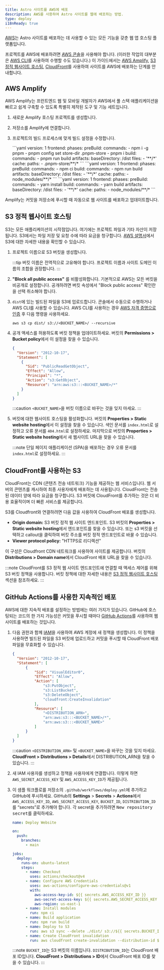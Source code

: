 ```yaml
---
title: Astro 사이트를 AWS에 배포
description: AWS를 사용하여 Astro 사이트를 웹에 배포하는 방법.
type: deploy
i18nReady: true
---
```


[AWS](https://aws.amazon.com/)는 Astro 사이트를 배포하는 데 사용할 수 있는 모든 기능을 갖춘 웹 앱 호스팅 플랫폼입니다.

프로젝트를 AWS에 배포하려면 [AWS 콘솔](https://aws.amazon.com/console/)을 사용해야 합니다. (이러한 작업의 대부분은 [AWS CLI](https://aws.amazon.com/cli/)를 사용하여 수행할 수도 있습니다.) 이 가이드에서는 [AWS Amplify](https://aws.amazon.com/amplify/), [S3 정적 웹사이트 호스팅](https://aws.amazon.com/s3/), [CloudFront](https://aws.amazon.com/cloudfront/)를 사용하여 사이트를 AWS에 배포하는 단계를 안내합니다.


## AWS Amplify

AWS Amplify는 프런트엔드 웹 및 모바일 개발자가 AWS에서 풀 스택 애플리케이션을 빠르고 쉽게 구축할 수 있도록 특별히 제작된 도구 및 기능 세트입니다.

1. 새로운 Amplify 호스팅 프로젝트를 생성합니다.
2. 저장소를 Amplify에 연결합니다.
3. 프로젝트의 빌드 프로세스에 맞게 빌드 설정을 수정합니다.

    <PackageManagerTabs>
    <Fragment slot="pnpm">
    ```yaml
    version: 1
    frontend:
      phases:
        preBuild:
          commands:
            - npm i -g pnpm
            - pnpm config set store-dir .pnpm-store
            - pnpm i
        build:
          commands:
            - pnpm run build
      artifacts:
        baseDirectory: /dist
        files:
          - '**/*'
      cache:
        paths:
          - .pnpm-store/**/*
    ```
    </Fragment>
    <Fragment slot="npm">
    ```yaml
    version: 1
    frontend:
      phases:
        preBuild:
          commands:
            - npm ci
        build:
          commands:
            - npm run build
      artifacts:
        baseDirectory: /dist
        files:
          - '**/*'
      cache:
        paths:
          - node_modules/**/*
    ```
    </Fragment>
    <Fragment slot="yarn">
    ```yaml
    version: 1
    frontend:
      phases:
        preBuild:
          commands:
            - yarn install
        build:
          commands:
            - yarn build
      artifacts:
        baseDirectory: /dist
        files:
          - '**/*'
      cache:
        paths:
          - node_modules/**/*
    ```
    </Fragment>
    </PackageManagerTabs>

Amplify는 커밋을 저장소에 푸시할 때 자동으로 웹 사이트를 배포하고 업데이트합니다.

## S3 정적 웹사이트 호스팅

S3는 모든 애플리케이션의 시작점입니다. 여기에는 프로젝트 파일과 기타 자산이 저장됩니다. S3에서는 파일 저장 및 요청 수에 따라 요금을 청구합니다. [AWS 설명서](https://aws.amazon.com/s3/)에서 S3에 대한 자세한 내용을 확인할 수 있습니다.

1. 프로젝트 이름으로 S3 버킷을 생성합니다.

    :::tip
    버킷 이름은 전역적으로 고유해야 합니다. 프로젝트 이름과 사이트 도메인 이름의 조합을 권장합니다.
    :::

2. **"Block all public access"** 를 비활성화합니다. 기본적으로 AWS는 모든 버킷을 비공개로 설정합니다. 공개하려면 버킷 속성에서 "Block public access" 확인란을 선택 취소해야 합니다.

3. `dist`에 있는 빌드된 파일을 S3에 업로드합니다. 콘솔에서 수동으로 수행하거나 AWS CLI를 사용할 수 있습니다. AWS CLI를 사용하는 경우 [AWS 자격 증명으로 인증](https://docs.aws.amazon.com/cli/latest/userguide/cli-configure-files.html) 후 다음 명령을 사용하세요.

    ```
    aws s3 cp dist/ s3://<BUCKET_NAME>/ --recursive
    ```

4. 공개 액세스를 허용하도록 버킷 정책을 업데이트하세요. 버킷의 **Permissions > Bucket policy**에서 이 설정을 찾을 수 있습니다.

    ```json
    {
      "Version": "2012-10-17",
      "Statement": [
        {
          "Sid": "PublicReadGetObject",
          "Effect": "Allow",
          "Principal": "*",
          "Action": "s3:GetObject",
          "Resource": "arn:aws:s3:::<BUCKET_NAME>/*"
        }
      ]
    }
    ```

    :::caution
    `<BUCKET_NAME>`을 버킷 이름으로 바꾸는 것을 잊지 마세요.
    :::

5. 버킷에 대한 웹사이트 호스팅을 활성화합니다. 버킷의 **Properties > Static website hosting**에서 이 설정을 찾을 수 있습니다. 색인 문서를 `index.html`로 설정하고 오류 문서를 `404.html`로 설정하세요. 마지막으로 버킷의 **Properties > Static website hosting**에서 새 웹사이트 URL을 찾을 수 있습니다.

    :::note
    단일 페이지 애플리케이션 (SPA)을 배포하는 경우 오류 문서를 `index.html`로 설정하세요.
    :::

## CloudFront를 사용하는 S3

CloudFront는 CDN (콘텐츠 전송 네트워크) 기능을 제공하는 웹 서비스입니다. 웹 서버의 콘텐츠를 캐시하여 최종 사용자에게 배포하는 데 사용됩니다. CloudFront는 전송된 데이터 양에 따라 요금을 청구합니다. S3 버킷에 CloudFront를 추가하는 것은 더 비용 효율적이며 더 빠른 서비스를 제공합니다.

S3를 Cloudfront와 연결하려면 다음 값을 사용하여 CloudFront 배포를 생성합니다.
  - **Origin domain:** S3 버킷 정적 웹 사이트 엔드포인트. S3 버킷의 **Properties > Static website hosting**에서 엔드포인트를 찾을 수 있습니다. 또는 s3 버킷을 선택하고 callout을 클릭하여 버킷 주소를 버킷 정적 엔드포인트로 바꿀 수 있습니다.
  - **Viewer protocol policy:** "HTTPS로 리디렉션"

이 구성은 Cloudfront CDN 네트워크를 사용하여 사이트를 제공합니다. 버킷의 **Distributions > Domain name**에서 CloudFront 배포 URL을 찾을 수 있습니다.

:::note
CloudFront를 S3 정적 웹 사이트 엔드포인트에 연결할 때 액세스 제어를 위해 S3 버킷 정책을 사용합니다. 버킷 정책에 대한 자세한 내용은 [S3 정적 웹사이트 호스팅](/ko/guides/deploy/aws/#s3-정적-웹사이트-호스팅) 섹션을 참조하세요.
:::

## GitHub Actions를 사용한 지속적인 배포

AWS에 대한 지속적 배포를 설정하는 방법에는 여러 가지가 있습니다. GitHub에 호스팅되는 코드의 한 가지 가능성은 커밋을 푸시할 때마다 [GitHub Actions](https://github.com/features/actions)를 사용하여 웹사이트를 배포하는 것입니다.

1. 다음 권한과 함께 [IAM](https://aws.amazon.com/iam/)을 사용하여 AWS 계정에 새 정책을 생성합니다. 이 정책을 사용하면 빌드된 파일을 S3 버킷에 업로드하고 커밋을 푸시할 때 CloudFront 배포 파일을 무효화할 수 있습니다.

    ```json
    {
      "Version": "2012-10-17",
      "Statement": [
          {
              "Sid": "VisualEditor0",
              "Effect": "Allow",
              "Action": [
                  "s3:PutObject",
                  "s3:ListBucket",
                  "s3:DeleteObject",
                  "cloudfront:CreateInvalidation"
              ],
              "Resource": [
                  "<DISTRIBUTION_ARN>",
                  "arn:aws:s3:::<BUCKET_NAME>/*",
                  "arn:aws:s3:::<BUCKET_NAME>"
              ]
          }
      ]
    }
    ```

    :::caution
    `<DISTRIBUTION_ARN>` 및 `<BUCKET_NAME>`을 바꾸는 것을 잊지 마세요. **CloudFront > Distributions > Details**에서 DISTRIBUTION_ARN을 찾을 수 있습니다.
    :::

2. 새 IAM 사용자를 생성하고 정책을 사용자에게 연결합니다. 이렇게 하면 `AWS_SECRET_ACCESS_KEY` 및 `AWS_ACCESS_KEY_ID`가 제공됩니다.

3. 이 샘플 워크플로를 저장소의 `.github/workflows/deploy.yml`에 추가하고 GitHub에 푸시하세요. GitHub의 **Settings** > **Secrets** > **Actions**에서 `AWS_ACCESS_KEY_ID`, `AWS_SECRET_ACCESS_KEY`, `BUCKET_ID`, `DISTRIBUTION_ID`를 “secrets”로 추가해야 합니다. 각 secret을 추가하려면 <kbd>New repository secret</kbd>를 클릭하세요.

    ```yaml
    name: Deploy Website

    on:
      push:
        branches:
          - main

    jobs:
      deploy:
        runs-on: ubuntu-latest
        steps:
          - name: Checkout
            uses: actions/checkout@v4
          - name: Configure AWS Credentials
            uses: aws-actions/configure-aws-credentials@v1
            with:
              aws-access-key-id: ${{ secrets.AWS_ACCESS_KEY_ID }}
              aws-secret-access-key: ${{ secrets.AWS_SECRET_ACCESS_KEY }}
              aws-region: us-east-1
          - name: Install modules
            run: npm ci
          - name: Build application
            run: npm run build
          - name: Deploy to S3
            run: aws s3 sync --delete ./dist/ s3://${{ secrets.BUCKET_ID }}
          - name: Create CloudFront invalidation
            run: aws cloudfront create-invalidation --distribution-id ${{ secrets.DISTRIBUTION_ID }} --paths "/*"
    ```

    :::note
    `BUCKET_ID`는 S3 버킷의 이름입니다. `DISTRIBUTION_ID`는 CloudFront 배포 ID입니다. **CloudFront > Distributions > ID**에서 CloudFront 배포 ID를 찾을 수 있습니다.
    :::
